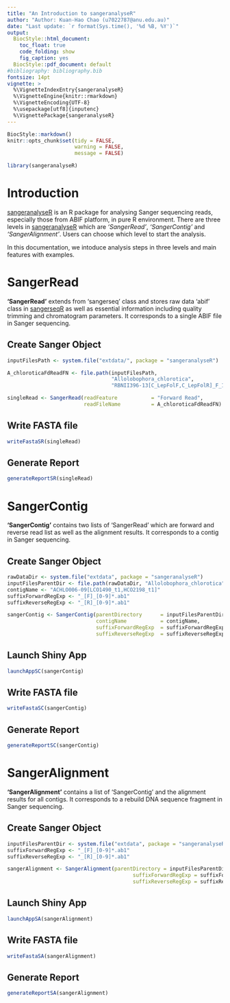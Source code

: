 ```yaml
---
title: "An Introduction to sangeranalyseR"
author: "Author: Kuan-Hao Chao (u7022787@anu.edu.au)"
date: "Last update: `r format(Sys.time(), '%d %B, %Y')`"
output: 
  BiocStyle::html_document:
    toc_float: true
    code_folding: show
    fig_caption: yes
  BiocStyle::pdf_document: default
#bibliography: bibliography.bib
fontsize: 14pt
vignette: >
  %\VignetteIndexEntry{sangeranalyseR}
  %\VignetteEngine{knitr::rmarkdown}
  %\VignetteEncoding{UTF-8}
  %\usepackage[utf8]{inputenc}
  %\VignettePackage{sangeranalyseR}
---
```

```r
BiocStyle::markdown()
knitr::opts_chunk$set(tidy = FALSE,
                      warning = FALSE,
                      message = FALSE)
```

```r
library(sangeranalyseR)
```

# Introduction
[sangeranalyseR](https://github.com/roblanf/sangeranalyseR) is an R package for analysing Sanger sequencing reads, especially those from ABIF platform, in pure R environment. 
There are three levels in [sangeranalyseR](https://github.com/roblanf/sangeranalyseR) which are *'SangerRead'*, *'SangerContig'* and *'SangerAlignment'*. Users can choose which level to start the analysis.

In this documentation, we intoduce analysis steps in three levels and main features with examples.


# SangerRead
**'SangerRead'** extends from 'sangerseq' class and stores raw data 'abif' class in [sangerseqR](https://bioconductor.org/packages/release/bioc/html/sangerseqR.html) as well as essential information including quality trimming and chromatogram parameters. It corresponds to a single ABIF file in Sanger sequencing. 

## Create Sanger Object 

```r
inputFilesPath <- system.file("extdata/", package = "sangeranalyseR")

A_chloroticaFdReadFN <- file.path(inputFilesPath,                                                 
                                  "Allolobophora_chlorotica",
                                  "RBNII396-13[C_LepFolF,C_LepFolR]_F_1.ab1")
```
```r
singleRead <- SangerRead(readFeature           = "Forward Read",
                         readFileName          = A_chloroticaFdReadFN)
```

## Write FASTA file
```r
writeFastaSR(singleRead)
```

## Generate Report
```r
generateReportSR(singleRead)
```

# SangerContig
**'SangerContig'** contains two lists of 'SangerRead' which are forward and reverse read list as well as the alignment results. It corresponds to a contig in Sanger sequencing.

## Create Sanger Object 
```r
rawDataDir <- system.file("extdata", package = "sangeranalyseR")
inputFilesParentDir <- file.path(rawDataDir, "Allolobophora_chlorotica")
contigName <- "ACHLO006-09[LCO1490_t1,HCO2198_t1]"
suffixForwardRegExp <- "_[F]_[0-9]*.ab1"
suffixReverseRegExp <- "_[R]_[0-9]*.ab1"
```
```r
sangerContig <- SangerContig(parentDirectory      = inputFilesParentDir,
                             contigName           = contigName,
                             suffixForwardRegExp  = suffixForwardRegExp,
                             suffixReverseRegExp  = suffixReverseRegExp)
```

## Launch Shiny App 
```r
launchAppSC(sangerContig)
```

## Write FASTA file
```r
writeFastaSC(sangerContig)
```

## Generate Report
```r
generateReportSC(sangerContig)
```

# SangerAlignment
**'SangerAlignment'** contains a list of 'SangerContig' and the alignment results for all contigs. It corresponds to a rebuild DNA sequence fragment in Sanger sequencing. 

## Create Sanger Object 
```r
inputFilesParentDir <- system.file("extdata", package = "sangeranalyseR")
suffixForwardRegExp <- "_[F]_[0-9]*.ab1"
suffixReverseRegExp <- "_[R]_[0-9]*.ab1"
```

```r
sangerAlignment <- SangerAlignment(parentDirectory = inputFilesParentDir,
                                         suffixForwardRegExp = suffixForwardRegExp,
                                         suffixReverseRegExp = suffixReverseRegExp,)
```

## Launch Shiny App 
```r
launchAppSA(sangerAlignment)
```

## Write FASTA file
```r
writeFastaSA(sangerAlignment)
```

## Generate Report
```r
generateReportSA(sangerAlignment)
```
